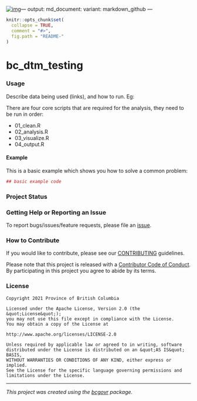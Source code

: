 [![img](https://img.shields.io/badge/Lifecycle-Maturing-007EC6)](https://github.com/bcgov/repomountie/blob/master/doc/lifecycle-badges.md)---
output:
  md_document:
    variant: markdown_github
---

```r
knitr::opts_chunk$set(
  collapse = TRUE,
  comment = "#>",
  fig.path = "README-"
)
```

<!-- Add a project state badge
See https://github.com/BCDevExchange/Our-Project-Docs/blob/master/discussion/projectstates.md
If you have bcgovr installed and you use RStudio, click the 'Insert BCDevex Badge' Addin. -->

# bc_dtm_testing

### Usage

Describe data being used (links), and how to run. Eg:

There are four core scripts that are required for the analysis, they need to be run in order:

- 01_clean.R
- 02_analysis.R
- 03_visualize.R
- 04_output.R

#### Example

This is a basic example which shows you how to solve a common problem:

```r
## basic example code
```

### Project Status

### Getting Help or Reporting an Issue

To report bugs/issues/feature requests, please file an [issue](https://github.com/bcgov/bc_dtm_testing/issues/).

### How to Contribute

If you would like to contribute, please see our [CONTRIBUTING](CONTRIBUTING.md) guidelines.

Please note that this project is released with a [Contributor Code of Conduct](CODE_OF_CONDUCT.md). By participating in this project you agree to abide by its terms.

### License

```
Copyright 2021 Province of British Columbia

Licensed under the Apache License, Version 2.0 (the &quot;License&quot;);
you may not use this file except in compliance with the License.
You may obtain a copy of the License at

http://www.apache.org/licenses/LICENSE-2.0

Unless required by applicable law or agreed to in writing, software distributed under the License is distributed on an &quot;AS IS&quot; BASIS,
WITHOUT WARRANTIES OR CONDITIONS OF ANY KIND, either express or implied.
See the License for the specific language governing permissions and limitations under the License.
```

---
*This project was created using the [bcgovr](https://github.com/bcgov/bcgovr) package.* 
